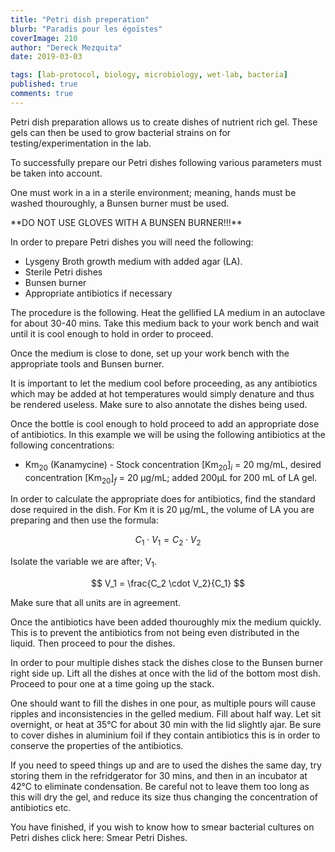 ```yaml
---
title: "Petri dish preperation"
blurb: "Paradis pour les égoïstes"
coverImage: 210
author: "Dereck Mezquita"
date: 2019-03-03

tags: [lab-protocol, biology, microbiology, wet-lab, bacteria]
published: true
comments: true
---
```


Petri dish preparation allows us to create dishes of nutrient rich gel. These gels can then be used to grow bacterial strains on for testing/experimentation in the lab.

To successfully prepare our Petri dishes following various parameters must be taken into account.

One must work in a in a sterile environment; meaning, hands must be washed thouroughly, a Bunsen burner must be used.

<Alert type="warning">
**DO NOT USE GLOVES WITH A BUNSEN BURNER!!!**
</Alert>

In order to prepare Petri dishes you will need the following:

- Lysgeny Broth growth medium with added agar (LA).
- Sterile Petri dishes
- Bunsen burner
- Appropriate antibiotics if necessary

The procedure is the following. Heat the gellified LA medium in an autoclave for about 30-40 mins. Take this medium back to your work bench and wait until it is cool enough to hold in order to proceed.

Once the medium is close to done, set up your work bench with the appropriate tools and Bunsen burner.

It is important to let the medium cool before proceeding, as any antibiotics which may be added at hot temperatures would simply denature and thus be rendered useless. Make sure to also annotate the dishes being used.

Once the bottle is cool enough to hold proceed to add an appropriate dose of antibiotics. In this example we will be using the following antibiotics at the following concentrations:

- Km<sub>20</sub> (Kanamycine) - Stock concentration [Km<sub>20</sub>]<sub>*i*</sub> = 20 mg/mL, desired concentration [Km<sub>20</sub>]<sub>*f*</sub> = 20 &mu;g/mL; added 200&mu;L for 200 mL of LA gel.

In order to calculate the appropriate does for antibiotics, find the standard dose required in the dish. For Km it is 20 &mu;g/mL, the volume of LA you are preparing and then use the formula:

$$
    C_1 \cdot V_1 = C_2 \cdot V_2
$$

Isolate the variable we are after; V<sub>1</sub>.

$$
    V_1 = \frac{C_2 \cdot V_2}{C_1}
$$

Make sure that all units are in agreement.

Once the antibiotics have been added thouroughly mix the medium quickly. This is to prevent the antibiotics from not being even distributed in the liquid. Then proceed to pour the dishes. 

In order to pour multiple dishes stack the dishes close to the Bunsen burner right side up. Lift all the dishes at once with the lid of the bottom most dish. Proceed to pour one at a time going up the stack.

One should want to fill the dishes in one pour, as multiple pours will cause ripples and inconsistencies in the gelled medium. Fill about half way. Let sit overnight, or heat at 35&deg;C for about 30 min with the lid slightly ajar. Be sure to cover dishes in aluminium foil if they contain antibiotics this is in order to conserve the properties of the antibiotics.

If you need to speed things up and are to used the dishes the same day, try storing them in the refridgerator for 30 mins, and then in an incubator at 42&deg;C to eliminate condensation. Be careful not to leave them too long as this will dry the gel, and reduce its size thus changing the concentration of antibiotics etc.

You have finished, if you wish to know how to smear bacterial cultures on Petri dishes click here: Smear Petri Dishes.